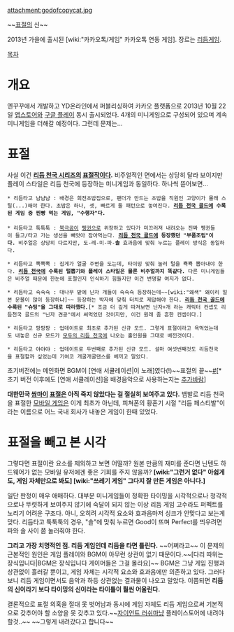 attachment:godofcopycat.jpg

~~[[표절]]의 신~~

2013년 가을에 출시된 [wiki:"카카오톡/게임" 카카오톡 연동 게임]. 장르는 [[리듬게임]].

[[목차]]

= 개요 =
엔꾸꾸에서 개발하고 YD온라인에서 퍼블리싱하여 카카오 플랫폼으로 2013년 10월 22일 [[앱스토어]]와 [[구글 플레이]] 동시 출시되었다.
4개의 미니게임으로 구성되어 있으며 계속 미니게임을 더해갈 예정이다. 그런데 문제는...

= 표절 =
사실 이건 '''[[리듬 천국 시리즈]]의 [[표절]]작이다.'''
비주얼적인 면에서는 상당히 달라 보이지만 플레이 스타일은 리듬 천국에 등장하는 미니게임과 동일하다. 하나씩 뜯어보면...

 * 리듬타고 냠냠냠 : 배경은 회전초밥집으로, 팬더가 만드는 초밥을 직원인 고양이가 몰래 스틸(...)해야 한다. 초밥은 하나, 셋, 빠르게 둘 패턴으로 놓여진다. '''[[리듬 천국 골드]]에 수록된 게임 중 찐빵 먹는 게임, "수행자"다.'''
 
 * 리듬타고 툭툭툭 : [[북극곰]]이 [[펭귄]]으로 위장하고 있다가 미끄러져 내려오는 진짜 펭귄들이 들고/타고 가는 생선을 빼앗아 잡아먹는다. '''[[리듬 천국 골드]]에 등장했던 "부품조립"이다.''' 비주얼은 상당히 다르지만, 도-레-미-파-'''솔''' 효과음에 맞춰 누르는 플레이 방식은 동일하다.

 * 리듬타고 뽁뽁뽁 : 집게가 얼굴 주변을 도는데, 타이밍 맞춰 눌러 털을 뾱뾱 뽑아내야 한다. '''[[리듬 천국 ]]에 수록된 털뽑기와 플레이 스타일은 물론 비주얼까지 똑같다.''' 다른 미니게임들은 비주얼 때문에 한눈에 표절인지 인식하기 힘들지만 이건 변명할 여지가 없다.

 * 리듬타고 슉슉슉 : 대나무 밭에 닌자 개들이 슉슉슉 등장하는데~~[wiki:"왜색" 왜이리 일본 문물이 많이 등장하냐]~~ 등장하는 박자에 맞춰 터치로 제압해야 한다. '''[[리듬 천국 골드]]에 수록된 "슈팅"을 그대로 따라했다.'''[* 조금 더 깊게 따져보면 닌자+개 라는 캐릭터 컨셉도 리듬천국 골드의 "닌자 견공"에서 써먹었던 것이지만, 이건 원래 좀 흔한 컨셉이다.]

 * 리듬타고 팡팡팡 : 업데이트로 최초로 추가된 신규 모드. 그렇게 표절이라고 욕먹었는데도 내놓은 신규 모드가 [[모두의 리듬 천국]]에 나오는 홀인원을 그대로 베낀것이다. 

 * 리듬타고 야야야 : 업데이트로 두번째로 추가된 신규 모드. 설마 여섯번째것도 리듬천국을 표절할까 싶었는데 기여코 개굴개굴댄스를 베끼고 말았다.  

초기버전에는 메인화면 BGM이 [연애 서큘레이션|이 노래]였다(!)~~표절의 끝~~[http://www.youtube.com/watch?feature=player_embedded&v=DSEXBU_NHfM #][* 초기 버전 이후에도 [연애 서큘레이션]을 배경음악으로 사용하는지는 [[추가바람]]]

'''대한민국 [[쌈마이]] [[표절]]은 아직 죽지 않았다는 걸 절실히 보여주고 있다.''' 뱀발로 리듬 천국을 표절한 [[모바일 게임]]은 이게 최초가 아닌데, 피쳐폰의 황혼기 시절 "리듬 페스티발"이라는 이름으로 어느 국내 회사가 내놓은 게임이 한때 있었다. 

= 표절을 빼고 본 시각 =
그렇다면 표절이란 요소를 제외하고 보면 어떨까? 원본 만큼의 재미를 준다면 닌텐도 하드웨어가 없는 모바일 유저에겐 좋은 기회를 주지 않을까?
'''[wiki:"그런거 없다" 아쉽게도, 게임 자체만으로 봐도] [wiki:"쓰레기 게임" 그다지 잘 만든 게임은 아니다.]'''

일단 판정이 매우 애매하다. 대부분 미니게임들이 정확한 타이밍을 시각적으로나 청각적으로나 뚜렷하게 보여주지 않기에 숙달이 되지 않는 이상 리듬 게임 고수라도 퍼펙트를 노리기 어려운 구조다. 아니, 오히려 시각적 요소와 효과음마저 싱크가 안맞다고 보는게 맞다. 리듬타고 툭툭툭의 경우, "솔"에 맞춰 누르면 Good이 뜨며 Perfect를 띄우려면 파와 솔 사이 쯤 눌러줘야 한다. 

'''그리고 가장 치명적인 점. 리듬 게임인데 리듬을 타면 틀린다.''' ~~어쩌라고~~
이 문제의 근본적인 원인은 게임 플레이와 BGM이 아무런 상관이 없기 때문이다.~~[다리 따위는 장식입니다|BGM은 장식입니다 게이머들은 그걸 몰라요]~~ BGM은 그냥 게임 진행과 상관없이 흘러갈 뿐이고, 게임 자체는 시각적 요소와 효과음에만 의존하고 있다. 그러다 보니 리듬 게임이면서도 음악과 하등 상관없는 결과물이 나오고 말았다. 이쯤되면 '''리듬의 신이라기 보다 타이밍의 신이라는 타이틀이 훨씬 어울린다.''' 

결론적으로 표절 의혹을 절대 못 벗어남과 동시에 게임 자체도 리듬 게임으로써 기본적으로 갖추어야 할 소양을 못 갖추고 있다.~~[[자이언트 러쉬]]마냥 플레이스토어에 내려야 할것..~~ ~~그렇게 내려갔다고 합니다~~
